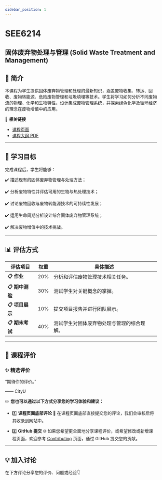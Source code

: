```yaml
---
sidebar_position: 1
---
```


# SEE6214
## 固体废弃物处理与管理 (Solid Waste Treatment and Management)

## **📘 简介**
本课程为学生提供固体废弃物管理和处理的最新知识，涵盖废物收集、转运、回收、废物转能源、危险废物管理和垃圾填埋等技术。学生将学习如何分析不同废物流的物理、化学和生物特性，设计集成废物管理系统，并探索绿色化学及循环经济的理念在废物增值中的应用。

🔗 **相关链接**
- [课程页面](https://www.cityu.edu.hk/catalogue/pg/202526/course/SEE6214.htm)
- [课程大纲 PDF](https://www.cityu.edu.hk/catalogue/pg/202526/course/SEE6214.pdf)

---

## **🎯 学习目标**

完成课程后，学生将能够：

✔️ 描述现有的固体废弃物管理与处理方法；

✔️ 分析废物特性并评估可用的生物与热处理技术；

✔️ 讨论废物回收与废物转能源技术的可持续性发展；

✔️ 运用生命周期分析设计综合固体废弃物管理系统；

✔️ 解决废物增值中的技术挑战。

---

## **📊 评估方式**

| **评估项目**          | **权重** | **具体描述**                                                                                       |
|----------------------|---------|---------------------------------------------------------------------------------------------------|
| **📋 作业**          | 20%      | 分析和评估废物管理技术相关任务。                                                                     |
| **📋 期中测验**        | 30%      | 测试学生对关键概念的掌握。                                                                           |
| **📋 项目展示**        | 10%      | 提交项目报告并进行团队展示。                                                                        |
| **📋 期末考试**       | 40%      | 测试学生对固体废弃物处理与管理的综合理解。                                                            |

---

## **💬 课程评价**

### ✨ **精选评价**
<div className={commentStyles.commentBox}>
    <p className={commentStyles.commentText}>
        “期待你的评价。”
    </p>
    <p className={commentStyles.commentAuthor}>—— CityU</p>
</div>

✏️ **您也可以通过以下方式分享您的学习体验和建议：**

- 1️⃣ **课程页面底部评论**
💬 在课程页面底部直接提交您的评论，我们会审核后将其收录到网站中。

- 2️⃣ **GitHub 提交**
🌐 如果您希望更全面地分享课程评价，或希望修改或新增课程页面，欢迎参考 [Contributing](/contributing) 页面，通过 GitHub 提交您的贡献。

---

## **💡 加入讨论**

在下方评论分享您的评价、问题或经验👇
<Utterances />

